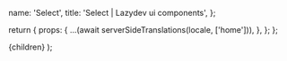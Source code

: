 

  name: 'Select',
  title: 'Select | Lazydev ui components',
};

  return {
    props: {
      ...(await serverSideTranslations(locale, ['home'])),
    },
  };
};

<div className="h-screen"></div>

  <NestedLayout name={meta.name} title={meta.title}>
    {children}
  </NestedLayout>
);

